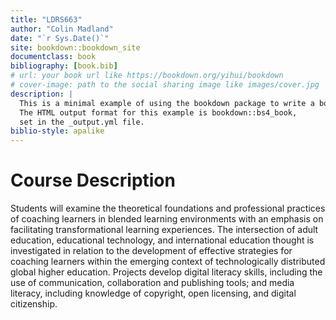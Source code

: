 ```yaml
---
title: "LDRS663"
author: "Colin Madland"
date: "`r Sys.Date()`"
site: bookdown::bookdown_site
documentclass: book
bibliography: [book.bib]
# url: your book url like https://bookdown.org/yihui/bookdown
# cover-image: path to the social sharing image like images/cover.jpg
description: |
  This is a minimal example of using the bookdown package to write a book.
  The HTML output format for this example is bookdown::bs4_book,
  set in the _output.yml file.
biblio-style: apalike
---
```


# Course Description {-}

Students will examine the theoretical foundations and professional practices of coaching learners in blended learning environments with an emphasis on facilitating transformational learning experiences. The intersection of adult education, educational technology, and international education thought is investigated in relation to the development of effective strategies for coaching learners within the emerging context of technologically distributed global higher education. Projects develop digital literacy skills, including the use of communication, collaboration and publishing tools; and media literacy, including knowledge of copyright, open licensing, and digital citizenship.